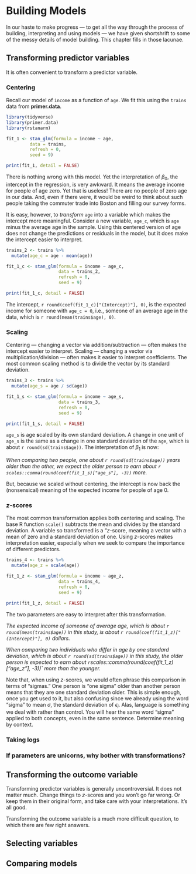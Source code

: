 # Building Models {#building-models}

In our haste to make progress --- to get all the way through the process of building, interpreting and using models --- we have given shortshrift to some of the messy details of model building. This chapter fills in those lacunae.


## Transforming predictor variables

It is often convenient to transform a predictor variable. 

### Centering

Recall our model of `income` as a function of `age`. We fit this using the `trains` data from **primer.data**.

```r
library(tidyverse)
library(primer.data)
library(rstanarm)
```


```r
fit_1 <- stan_glm(formula = income ~ age, 
         data = trains, 
         refresh = 0,
         seed = 9)

print(fit_1, detail = FALSE)
```

There is nothing wrong with this model. Yet the interpretation of $\beta_0$, the intercept in the regression, is very awkward. It means the average income for people of age zero. Yet that is useless! There are no people of zero age in our data. And, even if there were, it would be weird to think about such people taking the commuter trade into Boston and filling our survey forms.

It is easy, however, to *transform* `age` into a variable which makes the intercept more meaningful. Consider a new variable, `age_c`, which is `age` minus the average age in the sample. Using this **c**entered version of age does not change the predictions or residuals in the model, but it does make the intercept easier to interpret.


```r
trains_2 <- trains %>% 
  mutate(age_c = age - mean(age))

fit_1_c <- stan_glm(formula = income ~ age_c, 
                    data = trains_2, 
                    refresh = 0,
                    seed = 9)

print(fit_1_c, detail = FALSE)
```

The intercept, `r round(coef(fit_1_c)["(Intercept)"], 0)`, is the expected income for someone with `age_c = 0`, i.e., someone of an average age in the data, which is `r round(mean(trains$age), 0)`. 

### Scaling

Centering --- changing a vector via addition/subtraction --- often makes the intercept easier to interpret. Scaling --- changing a vector via multiplication/division --- often makes it easier to interpret coefficients. The most common scaling method is to divide the vector by its standard deviation.

```r
trains_3 <- trains %>% 
  mutate(age_s = age / sd(age))

fit_1_s <- stan_glm(formula = income ~ age_s, 
                    data = trains_3, 
                    refresh = 0,
                    seed = 9)

print(fit_1_s, detail = FALSE)
```

`age_s` is age **s**caled by its own standard deviation. A change in one unit of `age_s` is the same as a change in one standard deviation of the `age`, which is about `r round(sd(trains$age))`. The interpretation of $\beta_1$ is now:

*When comparing two people, one about `r round(sd(trains$age))` years older than the other, we expect the older person to earn about `r scales::comma(round(coef(fit_1_s)["age_s"], -3))` more.*

But, because we scaled without centering, the intercept is now back the (nonsensical) meaning of the expected income for people of age 0. 


### *z*-scores

The most common transformation applies both centering and scaling. The base R function `scale()` subtracts the mean and divides by the standard deviation. A variable so transformed is a "*z*-score, meaning a vector with a mean of zero and a standard deviation of one. Using *z*-scores makes interpretation easier, especially when we seek to compare the importance of different predictors.

```r
trains_4 <- trains %>% 
  mutate(age_z = scale(age))

fit_1_z <- stan_glm(formula = income ~ age_z, 
                    data = trains_4, 
                    refresh = 0,
                    seed = 9)

print(fit_1_z, detail = FALSE)
```

The two parameters are easy to interpret after this transformation.

*The expected income of someone of average age, which is about `r round(mean(trains$age))` in this study, is about `r round(coef(fit_1_z)["(Intercept)"], 0)` dollars.*

*When comparing two individuals who differ in age by one standard deviation, which is about `r round(sd(trains$age))` in this study, the older person is expected to earn about `r `scales::comma(round(coef(fit_1_z)["age_z"], -3))` more than the younger.*

Note that, when using *z*-scores, we would often phrase this comparison in terms of "sigmas." One person is "one sigma" older than another person means that they are one standard deviation older. This is simple enough, once you get used to it, but also confusing since we already using the word "sigma" to mean $\sigma$, the standard deviation of $\epsilon_i$. Alas, language is something we deal with rather than control. You will hear the same word "sigma" applied to both concepts, even in the same sentence. Determine meaning by context.

### Taking logs

<!-- * taking logs. When? Why? Doing so on dependent variable is a much bigger deal than doing it on independent variables since the former changes he very essence of the model. You can't really (?) compare two different models if one has taken logs of Y and one has not. -->

### If parameters are unicorns, why bother with transformations?

<!-- * standardizing variables. Key advantage is to make the coefficients easier to interpret. Even though the "right" thing to do in looking at models is to use posterior_* to look at model predictions, this takes some time. It is very handy, first pass, to look at all the coefficients and get a sense of which ones are "interesting." Then, focus on those when making newobs tibbles. -->

## Transforming the outcome variable

Transforming predictor variables is generally uncontroversial. It does not matter much. Change things to $z$-scores and you won't go far wrong. Or keep them in their original form, and take care with your interpretations. It's all good.

Transforming the outcome variable is a much more difficult question, to which there are few right answers.



## Selecting variables

<!-- * Keeping or throwing away variables. How do we decide? If something is big and significant, we always keep it. If it is small and insignificant, we don't, unless our audience really wants to see it. If a mix, reasonable people differ. No right answer! -->

<!-- * Creating new variables, especially by combining different ones into one combined variable. -->


## Comparing models


<!-- Overfitting and model selection. loo() -->
